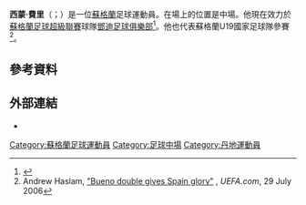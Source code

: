 '''西蒙·費里'''（{{lang-en|Simon Ferry}}；{{bd|1988年|1月11日}}）是一位[[蘇格蘭|蘇格蘭]]足球運動員。在場上的位置是中場。他現在效力於[[蘇格蘭足球超級聯賽|蘇格蘭足球超級聯賽]]球隊[[鄧迪足球俱樂部|鄧迪足球俱樂部]]<ref name="dundee">{{cite web|title=Simon signs|url=http://dundeefc.co.uk/news/simon-signs|publisher=Dundee Football Club - Official Website|date=2014-06-07|accessdate=2013-06-07|archive-date=2021-05-09|archive-url=https://web.archive.org/web/20210509081241/https://dundeefc.co.uk/news/simon-signs/|dead-url=no}}</ref>。他也代表蘇格蘭U19國家足球隊參賽<ref>Andrew Haslam, [http://www.uefa.com/competitions/under19/history/season=2006/round=2229/match=84496/index.html "Bueno double gives Spain glory"] {{Wayback|url=http://www.uefa.com/competitions/under19/history/season=2006/round=2229/match=84496/index.html |date=20090803033719 }}, ''UEFA.com'', 29 July 2006</ref>。
==參考資料==
{{Reflist}}

==外部連結==
*{{soccerbase|id=43530}}

{{DEFAULTSORT:Ferry, Simon}}
[[Category:蘇格蘭足球運動員|Category:蘇格蘭足球運動員]]
[[Category:足球中場|Category:足球中場]]
[[Category:丹地運動員|Category:丹地運動員]]